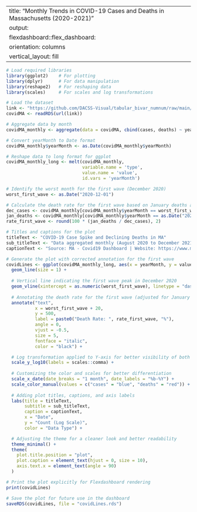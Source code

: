 
---
title: "Monthly Trends in COVID-19 Cases and Deaths in Massachusetts (2020-2021)"
output: 
  flexdashboard::flex_dashboard:
    orientation: columns
    vertical_layout: fill
---





```r
# Load required libraries
library(ggplot2)    # For plotting
library(dplyr)      # For data manipulation
library(reshape2)   # For reshaping data
library(scales)     # For scales and log transformations

# Load the dataset
link <- "https://github.com/DACSS-Visual/tabular_bivar_numnum/raw/main/data/covidMA.rds"
covidMA <- readRDS(url(link))

# Aggregate data by month
covidMA_monthly <- aggregate(data = covidMA, cbind(cases, deaths) ~ yearMonth, sum)

# Convert yearMonth to Date format
covidMA_monthly$yearMonth <- as.Date(covidMA_monthly$yearMonth)

# Reshape data to long format for ggplot
covidMA_monthly_long <- melt(covidMA_monthly, 
                             variable.name = 'type',
                             value.name = 'value',
                             id.vars = 'yearMonth')

# Identify the worst month for the first wave (December 2020)
worst_first_wave <- as.Date("2020-12-01")

# Calculate the death rate for the first wave based on January deaths and December cases
dec_cases <- covidMA_monthly[covidMA_monthly$yearMonth == worst_first_wave, "cases"]
jan_deaths <- covidMA_monthly[covidMA_monthly$yearMonth == as.Date("2021-01-01"), "deaths"]
rate_first_wave <- round(100 * (jan_deaths / dec_cases), 2)

# Titles and captions for the plot
titleText <- "COVID-19 Case Spike and Declining Deaths in MA"
sub_titleText <- "Data aggregated monthly (August 2020 to December 2021) for Massachusetts."
captionText <- "Source: MA - Covid19 Dashboard | Website: https://www.mass.gov/info-details/covid-19-reporting"

# Generate the plot with corrected annotation for the first wave
covidLines <- ggplot(covidMA_monthly_long, aes(x = yearMonth, y = value, color = type)) +
  geom_line(size = 1) +
  
  # Vertical line indicating the first wave peak in December 2020
  geom_vline(xintercept = as.numeric(worst_first_wave), linetype = "dashed", color = "black", size = 1.2) +
  
  # Annotating the death rate for the first wave (adjusted for January deaths)
  annotate("text", 
           x = worst_first_wave + 20,  
           y = 500,                  
           label = paste0("Death Rate: ", rate_first_wave, "%"), 
           angle = 0, 
           vjust = -0.5, 
           size = 5, 
           fontface = "italic", 
           color = "black") +

  # Log transformation applied to Y-axis for better visibility of both data series
  scale_y_log10(labels = scales::comma) + 
  
  # Customizing the color and scales for better differentiation
  scale_x_date(date_breaks = "1 month", date_labels = "%b-%Y") +
  scale_color_manual(values = c("cases" = "blue", "deaths" = "red")) +
  
  # Adding plot titles, captions, and axis labels
  labs(title = titleText, 
       subtitle = sub_titleText, 
       caption = captionText, 
       x = "Date", 
       y = "Count (Log Scale)", 
       color = "Data Type") +

  # Adjusting the theme for a cleaner look and better readability
  theme_minimal() +
  theme(
    plot.title.position = "plot",  
    plot.caption = element_text(hjust = 0, size = 10),  
    axis.text.x = element_text(angle = 90)
  )

# Print the plot explicitly for Flexdashboard rendering
print(covidLines)

# Save the plot for future use in the dashboard
saveRDS(covidLines, file = "covidLines.rds")


```


